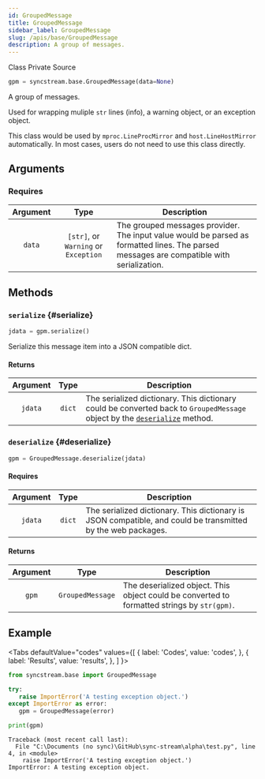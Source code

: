 ```yaml
---
id: GroupedMessage
title: GroupedMessage
sidebar_label: GroupedMessage
slug: /apis/base/GroupedMessage
description: A group of messages.
---
```



<p>
  <InlineIcon icon={vsiSymbolClass}/> Class
  <Splitter />
  <InlineIcon icon={mdiLockOutline}/> Private
  <Splitter />
  <SourceURL url="base.py#L37">
    <InlineIcon icon={octFileCode16}/> Source
  </SourceURL>
</p>

```python
gpm = syncstream.base.GroupedMessage(data=None)
```

A group of messages.

Used for wrapping muliple `str` lines (info), a warning object, or an exception object.

This class would be used by `mproc.LineProcMirror` and `host.LineHostMirror` automatically. In most cases, users do not need to use this class directly.

## Arguments

### Requires

|  Argument  |  Type  |  <center>Description</center>  |
| :--------: | :----: | :----------------------------- |
| `data`     | `[str]`, or `Warning` or `Exception`  | The grouped messages provider. The input value would be parsed as formatted lines. The parsed messages are compatible with serialization. |

## Methods

### `serialize` {#serialize}

```python
jdata = gpm.serialize()
```

Serialize this message item into a JSON compatible dict.

#### Returns

|  Argument  |  Type  |  <center>Description</center>  |
| :--------: | :----: | :----------------------------- |
| `jdata` | `dict`  | The serialized dictionary. This dictionary could be converted back to `GroupedMessage` object by the [`deserialize`](#deserialize) method. |

### `deserialize` {#deserialize}

```python
gpm = GroupedMessage.deserialize(jdata)
```

#### Requires

|  Argument  |  Type  |  <center>Description</center>  |
| :--------: | :----: | :----------------------------- |
| `jdata` | `dict`  | The serialized dictionary. This dictionary is JSON compatible, and could be transmitted by the web packages. |

#### Returns

|  Argument  |  Type  |  <center>Description</center>  |
| :--------: | :----: | :----------------------------- |
| `gpm` | `GroupedMessage`  | The deserialized object. This object could be converted to formatted strings by `str(gpm)`. |

## Example

<Tabs
  defaultValue="codes"
  values={[
    { label: 'Codes', value: 'codes', },
    { label: 'Results', value: 'results', },
  ]
}>

<TabItem value="codes">

```python
from syncstream.base import GroupedMessage

try:
   raise ImportError('A testing exception object.')
except ImportError as error:
   gpm = GroupedMessage(error)

print(gpm)
```

</TabItem>

<TabItem value="results">

```shell
Traceback (most recent call last):
  File "C:\Documents (no sync)\GitHub\sync-stream\alpha\test.py", line 4, in <module>
    raise ImportError('A testing exception object.')
ImportError: A testing exception object.
```

</TabItem>
</Tabs>
